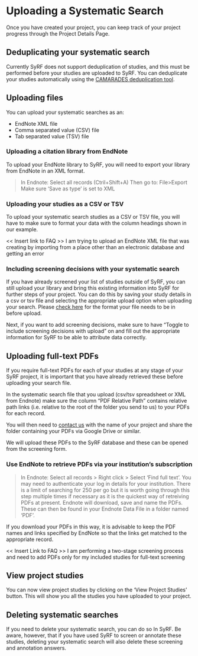 # Uploading a Systematic Search {#systematicSearch}

Once you have created your project, you can keep track of your project progress through the Project Details Page.

## Deduplicating your systematic search
Currently SyRF does not support deduplication of studies, and this must be performed before your studies are uploaded to SyRF. You can deduplicate your studies automatically using the [CAMARADES deduplication tool](https://camarades.shinyapps.io/RDedup/).

## Uploading files
You can upload your systematic searches as an:

* EndNote XML file
* Comma separated value (CSV) file
* Tab separated value (TSV) file

### Uploading a citation library from EndNote
To upload your EndNote library to SyRF, you will need to export your library from EndNote in an XML format.

> In Endnote: Select all records (Ctril+Shift+A)
> Then go to: File>Export
> Make sure ‘Save as type’ is set to XML

### Uploading your studies as a CSV or TSV
To upload your systematic search studies as a CSV or TSV file, you will have to make sure to format your data with the column headings shown in our example.
<!-- link to example -->

<< Insert link to FAQ >>
I am trying to upload an EndNote XML file that was creating by importing from a place other than an electronic database and getting an error

### Including screening decisions with your systematic search
If you have already screened your list of studies outside of SyRF, you can still upload your library and bring this existing information into SyRF for further steps of your project. You can do this by saving your study details in a csv or tsv file and selecting the appropriate upload option when uploading your search. Please [check here](https://app.syrf.org.uk/assets/pdfs/Systematic%20search%20instructions.pdf) for the format your file needs to be in before upload.

Next, if you want to add screening decisions, make sure to have “Toggle to include screening decisions with upload” on and fill out the appropriate information for SyRF to be able to attribute data correctly.

## Uploading full-text PDFs
If you require full-text PDFs for each of your studies at any stage of your SyRF project, it is important that you have already retrieved these before uploading your search file. 

In the systematic search file that you upload (csv/tsv spreadsheet or XML from Endnote) make sure the column “PDF Relative Path” contains relative path links (i.e. relative to the root of the folder you send to us) to your PDFs for each record.

You will then need to [contact us](syrf.info@ed.ac.uk) with the name of your project and share the folder containing your PDFs via Google Drive or similar.

We will upload these PDFs to the SyRF database and these can be opened from the screening form.


### Use EndNote to retrieve PDFs via your institution’s subscription

> In Endnote: Select all records > Right click > Select ‘Find full text’. You may need to authenticate your log in details for your institution. There is a limit of searching for 250 per go but it is worth going through this step multiple times if necessary as it is the quickest way of retreiving PDFs at present. Endnote will download, save and name the PDFs. These can then be found in your Endnote Data File in a folder named ‘PDF’.

If you download your PDFs in this way, it is advisable to keep the PDF names and links specified by EndNote so that the links get matched to the appropriate record.

<< Insert Link to FAQ >>
I am performing a two-stage screening process and need to add PDFs only for my included studies for full-text screening

## View project studies
You can now view project studies by clicking on the ‘View Project Studies’ button. This will show you all the studies you have uploaded to your project.

## Deleting systematic searches
If you need to delete your systematic search, you can do so In SyRF. Be aware, however, that if you have used SyRF to screen or annotate these studies, deleting your systematic search will also delete these screening and annotation answers.
